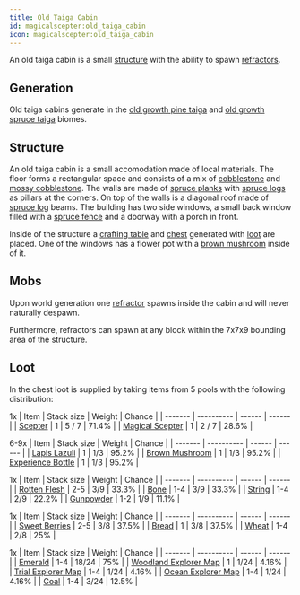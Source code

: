 ```yaml
---
title: Old Taiga Cabin
id: magicalscepter:old_taiga_cabin
icon: magicalscepter:old_taiga_cabin
---
```


An old taiga cabin is a small [structure][structure] with the ability to spawn [refractors](../entities/refractor).

## <span id="generation">Generation</span>

Old taiga cabins generate in the [old growth pine taiga][old-growth-pine-taiga] and [old growth spruce taiga][old-growth-spruce-taiga] biomes.

## <span id="structure">Structure</span>

An old taiga cabin is a small accomodation made of local materials. 
The floor forms a rectangular space and consists of a mix of [cobblestone](https://minecraft.wiki/w/Cobblestone) and [mossy cobblestone](https://minecraft.wiki/w/Mossy_Cobblestone). 
The walls are made of [spruce planks](https://minecraft.wiki/w/Planks#Spruce) with [spruce logs](https://minecraft.wiki/w/Log#Spruce) as pillars at the corners. 
On top of the walls is a diagonal roof made of [spruce log](https://minecraft.wiki/w/Log#Spruce) beams. 
The building has two side windows, a small back window filled with a [spruce fence](https://minecraft.wiki/w/Wooden_Fence#Spruce) and a doorway with a porch in front. 

Inside of the structure a [crafting table](https://minecraft.wiki/w/Crafting_Table) and [chest](https://minecraft.wiki/w/Chest) generated with [loot](#loot) are placed. One of the windows has a flower pot with a [brown mushroom](https://minecraft.wiki/w/Brown_Mushroom) inside of it.

## <span id="mobs">Mobs</span>

Upon world generation one [refractor](../entities/refractor) spawns inside the cabin and will never naturally despawn.
 
Furthermore, refractors can spawn at any block within the 7x7x9 bounding area of the structure.

## <span id="loot">Loot</span>

In the chest loot is supplied by taking items from 5 pools with the following distribution:

1x
| Item    | Stack size | Weight | Chance |
| ------- | ---------- | ------ | ------ |
| [<Asset width={16} height={16} location="magicalscepter:scepter" title="Scepter" /> Scepter](../items/scepter) | 1 | 5 / 7 | 71.4% |
| [<Asset width={16} height={16} location="magicalscepter:magical_scepter" title="Magical Scepter" /> Magical Scepter](../items/magical_scepter) | 1 | 2 / 7 | 28.6% |

6-9x
| Item    | Stack size | Weight | Chance |
| ------- | ---------- | ------ | ------ |
| [<Asset width={16} height={16} location="minecraft:lapis_lazuli" title="Lapis Lazuli" /> Lapis Lazuli](https://minecraft.wiki/w/Lapis_Lazuli) | 1 | 1/3 | 95.2% |
| [<Asset width={16} height={16} location="minecraft:brown_mushroom" title="Brown Mushroom" /> Brown Mushroom](https://minecraft.wiki/w/Brown_Mushroom) | 1 | 1/3 | 95.2% |
| [<Asset width={16} height={16} location="minecraft:experience_bottle" title="Experience Bottle" /> Experience Bottle](https://minecraft.wiki/w/Experience_Bottle) | 1 | 1/3 | 95.2% |

1x
| Item    | Stack size | Weight | Chance |
| ------- | ---------- | ------ | ------ |
| [<Asset width={16} height={16} location="minecraft:rotten_flesh" title="Rotten Flesh" /> Rotten Flesh](https://minecraft.wiki/w/Rotten_Flesh) | 2-5 | 3/9 | 33.3% |
| [<Asset width={16} height={16} location="minecraft:bone" title="Bone" /> Bone](https://minecraft.wiki/w/Bone) | 1-4 | 3/9 | 33.3% |
| [<Asset width={16} height={16} location="minecraft:string" title="String" /> String](https://minecraft.wiki/w/String) | 1-4 | 2/9 | 22.2% |
| [<Asset width={16} height={16} location="minecraft:gunpowder" title="gunpowder" /> Gunpowder](https://minecraft.wiki/w/Gunpowder) | 1-2 | 1/9 | 11.1% |

1x
| Item    | Stack size | Weight | Chance |
| ------- | ---------- | ------ | ------ |
| [<Asset width={16} height={16} location="minecraft:sweet_berries" title="Sweet Berries" /> Sweet Berries](https://minecraft.wiki/w/Sweet_Berries) | 2-5 | 3/8 | 37.5% |
| [<Asset width={16} height={16} location="minecraft:bread" title="Bread" /> Bread](https://minecraft.wiki/w/Bread) | 1 | 3/8 | 37.5% |
| [<Asset width={16} height={16} location="minecraft:wheat" title="Wheat" /> Wheat](https://minecraft.wiki/w/Wheat) | 1-4 | 2/8 | 25% |

1x
| Item    | Stack size | Weight | Chance |
| ------- | ---------- | ------ | ------ |
| [<Asset width={16} height={16} location="minecraft:emerald" title="Emerald" /> Emerald](https://minecraft.wiki/w/Emerald) | 1-4 | 18/24 | 75% |
| [<Asset width={16} height={16} location="minecraft:filled_map" title="Woodland Explorer Map" /> Woodland Explorer Map](https://minecraft.wiki/w/Explorer_Map#Woodland_Explorer) | 1 | 1/24 | 4.16% |
| [<Asset width={16} height={16} location="minecraft:filled_map" title="Trial Explorer Map" /> Trial Explorer Map](https://minecraft.wiki/w/Explorer_Map#Trial_Explorer) | 1-4 | 1/24 | 4.16% |
| [<Asset width={16} height={16} location="minecraft:filled_map" title="Ocean Explorer Map" /> Ocean Explorer Map](https://minecraft.wiki/w/Explorer_Map#Ocean_Explorer) | 1-4 | 1/24 | 4.16% |
| [<Asset width={16} height={16} location="minecraft:coal" title="Coal" /> Coal](https://minecraft.wiki/w/Coal) | 1-4 | 3/24 | 12.5% |

[structure]: https://minecraft.wiki/w/Structure "Structure"
[old-growth-pine-taiga]: https://minecraft.wiki/w/Old_Growth_Pine_Taiga "Old Growth Pine Taiga Biome"
[old-growth-spruce-taiga]: https://minecraft.wiki/w/Old_Growth_Spruce_Taiga "Old Growth Spruce Taiga Biome"